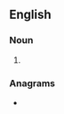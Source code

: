 ==English==

===Noun===
{{head|en|noun form}}

# {{plural of|abstainer|lang=en}}

===Anagrams===
* {{anagrams|en|a=aabeinrsst|basisterna}}